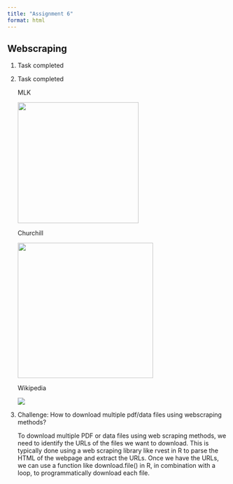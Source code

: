 ---
title: "Assignment 6"
format: html
---

## Webscraping

1.  Task completed

2.  Task completed

    MLK

    ![](images/Rplot.png){width="276"}

    Churchill

    ![](images/Assignment%206%20Churchill-01.jpg){width="309"}

    Wikipedia

    ![](images/Assignment%206%20Wiki-01.jpg)

3.  Challenge: How to download multiple pdf/data files using webscraping methods?

    To download multiple PDF or data files using web scraping methods, we need to identify the URLs of the files we want to download. This is typically done using a web scraping library like rvest in R to parse the HTML of the webpage and extract the URLs. Once we have the URLs, we can use a function like download.file() in R, in combination with a loop, to programmatically download each file.
